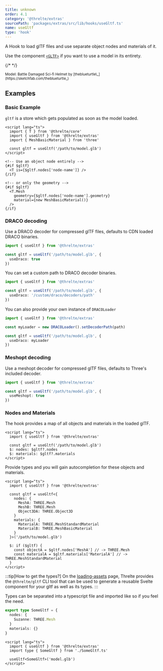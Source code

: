 ```yaml
---
title: unknown
order: 4.1
category: '@threlte/extras'
sourcePath: 'packages/extras/src/lib/hooks/useGltf.ts'
name: useGltf
type: 'hook'
---
```


A Hook to load glTF files and use separate object nodes and materials of it.

Use the component [`<GLTF>`](/docs/reference/extras/gltf) if you want to use a model in its entirety.

{/* <Example path="extras/use-gltf" /> */}

<small>
  Model: Battle Damaged Sci-fi Helmet by [theblueturtle\_](https://sketchfab.com/theblueturtle_)
</small>

## Examples

### Basic Example

`gltf` is a store which gets populated as soon as the model loaded.

```svelte
<script lang="ts">
  import { T } from '@threlte/core'
  import { useGltf } from '@threlte/extras'
  import { MeshBasicMaterial } from 'three'

  const gltf = useGltf('/path/to/model.glb')
</script>

<!-- Use an object node entirely -->
{#if $gltf}
  <T is={$gltf.nodes['node-name']} />
{/if}

<!-- or only the geometry -->
{#if $gltf}
  <T.Mesh
    geometry={$gltf.nodes['node-name'].geometry}
    material={new MeshBasicMaterial()}
  />
{/if}
```

### DRACO decoding

Use a DRACO decoder for compressed glTF files, defaults to CDN loaded DRACO binaries.

```ts
import { useGltf } from '@threlte/extras'

const gltf = useGltf('/path/to/model.glb', {
  useDraco: true
})
```

You can set a custom path to DRACO decoder binaries.

```ts
import { useGltf } from '@threlte/extras'

const gltf = useGltf('/path/to/model.glb', {
  useDraco: '/custom/draco/decoders/path'
})
```

You can also provide your own instance of `DRACOLoader`

```ts
import { useGltf } from '@threlte/extras'

const myLoader = new DRACOLoader().setDecoderPath(path)

const gltf = useGltf('/path/to/model.glb', {
  useDraco: myLoader
})
```

### Meshopt decoding

Use a meshopt decoder for compressed glTF files, defaults to Three's included decoder.

```ts
import { useGltf } from '@threlte/extras'

const gltf = useGltf('/path/to/model.glb', {
  useMeshopt: true
})
```

### Nodes and Materials

The hook provides a map of all objects and materials in the loaded glTF.

```svelte
<script lang="ts">
  import { useGltf } from '@threlte/extras'

  const gltf = useGltf('/path/to/model.glb')
  $: nodes: $gltf?.nodes
  $: materials: $gltf?.materials
</script>
```

Provide types and you will gain autocompletion for these objects and materials.

```svelte
<script lang="ts">
  import { useGltf } from '@threlte/extras'

  const gltf = useGltf<{
    nodes: {
      MeshA: THREE.Mesh
      MeshB: THREE.Mesh
      Object3DA: THREE.Object3D
    }
    materials: {
      MaterialA: THREE.MeshStandardMaterial
      MaterialB: THREE.MeshBasicMaterial
    }
  }>('/path/to/model.glb')

  $: if ($gltf) {
    const objectA = $gltf.nodes['MeshA'] // -> THREE.Mesh
    const materialA = $gltf.materials['MaterialA'] // -> THREE.MeshStandardMaterial
  }
</script>
```

:::tip[How to get the types?]
On the [loading-assets](/docs/learn/basics/loading-assets) page, Threlte provides the
`@threlte/gltf` CLI tool that can be used to generate a reusable Svelte component for your gltf as
well as its types.
:::

Types can be separated into a typescript file and imported like so if you feel the need.

```ts title=SomeGltf.ts
export type SomeGltf = {
  nodes: {
    Suzanne: THREE.Mesh
  }
  materials: {}
}
```

```svelte title=MyComponent.svelte
<script lang="ts">
  import { useGltf } from '@threlte/extras'
  import type { SomeGltf } from './SomeGltf.ts'

  useGltf<SomeGltf>('model.glb')
</script>
```
